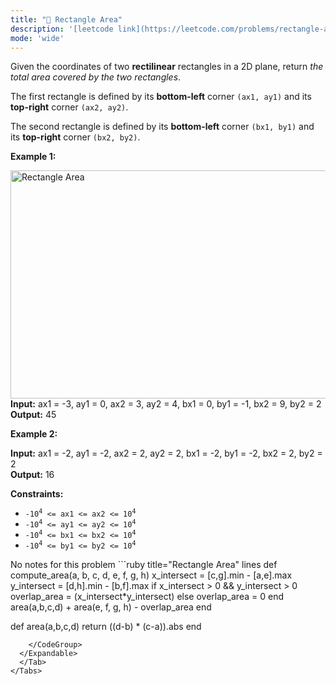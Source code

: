 ```yaml
---
title: "🧀 Rectangle Area"
description: '[leetcode link](https://leetcode.com/problems/rectangle-area/description/)'
mode: 'wide'
---
```

<Tabs>
  <Tab title="Question" icon="circle-question" iconType="regular">
    <Card>
      <p>Given the coordinates of two <strong>rectilinear</strong> rectangles in a 2D plane, return <em>the total area covered by the two rectangles</em>.</p>  <p>The first rectangle is defined by its <strong>bottom-left</strong> corner <code>(ax1, ay1)</code> and its <strong>top-right</strong> corner <code>(ax2, ay2)</code>.</p>  <p>The second rectangle is defined by its <strong>bottom-left</strong> corner <code>(bx1, by1)</code> and its <strong>top-right</strong> corner <code>(bx2, by2)</code>.</p>   <p><strong class="example">Example 1:</strong></p> <img alt="Rectangle Area" src="https://assets.leetcode.com/uploads/2021/05/08/rectangle-plane.png" style="width: 700px; height: 365px;" />  <strong>Input:</strong> ax1 = -3, ay1 = 0, ax2 = 3, ay2 = 4, bx1 = 0, by1 = -1, bx2 = 9, by2 = 2 <br/> <strong>Output:</strong> 45   <p><strong class="example">Example 2:</strong></p>   <strong>Input:</strong> ax1 = -2, ay1 = -2, ax2 = 2, ay2 = 2, bx1 = -2, by1 = -2, bx2 = 2, by2 = 2 <br/> <strong>Output:</strong> 16    <p><strong>Constraints:</strong></p>  <ul>  <li><code>-10<sup>4</sup> &lt;= ax1 &lt;= ax2 &lt;= 10<sup>4</sup></code></li>  <li><code>-10<sup>4</sup> &lt;= ay1 &lt;= ay2 &lt;= 10<sup>4</sup></code></li>  <li><code>-10<sup>4</sup> &lt;= bx1 &lt;= bx2 &lt;= 10<sup>4</sup></code></li>  <li><code>-10<sup>4</sup> &lt;= by1 &lt;= by2 &lt;= 10<sup>4</sup></code></li> </ul> 
    </Card>
  </Tab>
  <Tab title="Solution" icon="lightbulb" iconType="regular" >
    <Card>
      No notes for this problem
</Card>
  <Expandable title="code">
    <CodeGroup dropdown>
```ruby title="Rectangle Area" lines
def compute_area(a, b, c, d, e, f, g, h)
    x_intersect = [c,g].min - [a,e].max
    y_intersect = [d,h].min - [b,f].max
  if x_intersect > 0 && y_intersect > 0
    overlap_area = (x_intersect*y_intersect)
  else
    overlap_area = 0
  end
  area(a,b,c,d) + area(e, f, g, h) - overlap_area
end

def area(a,b,c,d)
  return ((d-b) * (c-a)).abs
end
```
    </CodeGroup>
  </Expandable>
  </Tab>
</Tabs>